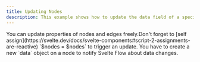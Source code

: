 ```yaml
---
title: Updating Nodes
description: This example shows how to update the data field of a specific node.
---
```





<ExampleLayout>
  You can update properties of nodes and edges freely.Don't forget to [self
  assign](https://svelte.dev/docs/svelte-components#script-2-assignments-are-reactive)
  `$nodes = $nodes` to trigger an update.
  <Callout type="info">
    You have to create a new `data` object on a node to notify Svelte Flow about
    data changes.
  </Callout>
  <br />

<RemoteCodeViewer route="examples/nodes/update-node" framework="svelte" />

</ExampleLayout>
